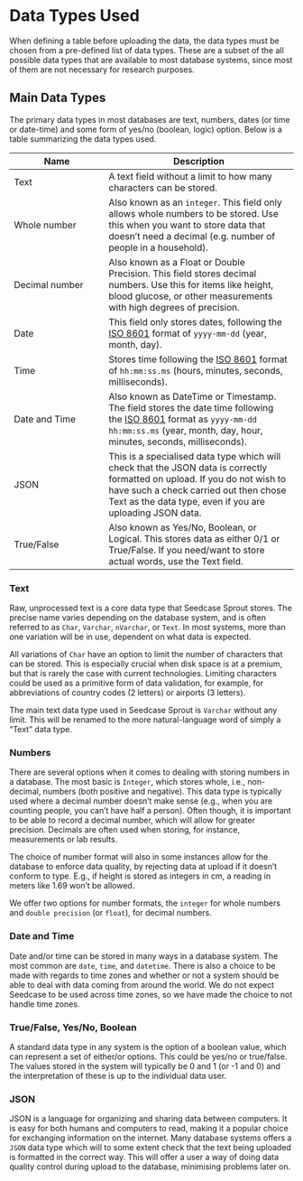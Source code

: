 # Data Types Used

When defining a table before uploading the data, the data types must be chosen from a pre-defined list of data types. These are a subset of the all possible data types that are available to most database systems, since most of them are not necessary for research purposes.

## Main Data Types

The primary data types in most databases are text, numbers, dates (or time or date-time) and some form of yes/no (boolean, logic) option. Below is a table summarizing the data types used.

| Name | Description |
|---|------|
| Text  | A text field without a limit to how many characters can be stored. |
| Whole number   | Also known as an `integer`. This field only allows whole numbers to be stored. Use this when you want to store data that doesn't need a decimal (e.g. number of people in a household). |
| Decimal number | Also known as a Float or Double Precision. This field stores decimal numbers. Use this for items like height, blood glucose, or other measurements with high degrees of precision. |
| Date | This field only stores dates, following the [ISO 8601](https://www.iso.org/iso-8601-date-and-time-format.html) format of `yyyy-mm-dd` (year, month, day). |
| Time | Stores time following the [ISO 8601](https://www.iso.org/iso-8601-date-and-time-format.html) format of `hh:mm:ss.ms` (hours, minutes, seconds, milliseconds). |
| Date and Time  |  Also known as DateTime or Timestamp. The field stores the date time following the [ISO 8601](https://www.iso.org/iso-8601-date-and-time-format.html) format as `yyyy-mm-dd hh:mm:ss.ms` (year, month, day, hour, minutes, seconds, milliseconds). |
| JSON | This is a specialised data type which will check that the JSON data is correctly formatted on upload. If you do not wish to have such a check carried out then chose Text as the data type, even if you are uploading JSON data. |
| True/False  | Also known as Yes/No, Boolean, or Logical. This stores data as either 0/1 or True/False. If you need/want to store actual words, use the Text field. |

### Text

Raw, unprocessed text is a core data type that Seedcase Sprout stores. The precise name varies depending on the database system, and is often referred to as `Char`, `Varchar`, `nVarchar`, or `Text`. In most systems, more than one variation will be in use, dependent on what data is expected.

All variations of `Char` have an option to limit the number of characters that can be stored. This is especially crucial when disk space is at a premium, but that is rarely the case with current technologies. Limiting characters could be used as a primitive form of data validation, for example, for abbreviations of country codes (2 letters) or airports (3 letters).

The main text data type used in Seedcase Sprout is `Varchar` without any limit. This will be renamed to the more natural-language word of simply a "Text" data type.

### Numbers

There are several options when it comes to dealing with storing numbers in a database. The most basic is `Integer`, which stores whole, i.e., non-decimal, numbers (both positive and negative). This data type is typically used where a decimal number doesn't make sense (e.g., when you are counting people, you can't have half a person). Often though, it is important to be able to record a decimal number, which will allow for greater precision. Decimals are often used when storing, for instance, measurements or lab results. 

The choice of number format will also in some instances allow for the database to enforce data quality, by rejecting data at upload if it doesn't conform to type. E.g., if height is stored as integers in cm, a reading in meters like 1.69 won't be allowed.

We offer two options for number formats, the `integer` for whole numbers and `double precision` (or `float`), for decimal numbers.

### Date and Time

Date and/or time can be stored in many ways in a database system. The most common are `date`, `time`, and `datetime`. There is also a choice to be made with regards to time zones and whether or not a system should be able to deal with data coming from around the world. We do not expect Seedcase to be used across time zones, so we have made the choice to not handle time zones.

### True/False, Yes/No, Boolean

A standard data type in any system is the option of a boolean value, which can represent a set of either/or options. This could be yes/no or true/false. The values stored in the system will typically be 0 and 1 (or -1 and 0) and the interpretation of these is up to the individual data user.

### JSON

JSON is a language for organizing and sharing data between computers. It is easy for both humans and computers to read, making it a popular choice for exchanging information on the internet. Many database systems offers a `JSON` data type which will to some extent check that the text being uploaded is formatted in the correct way. This will offer a user a way of doing data quality control during upload to the database, minimising problems later on.
